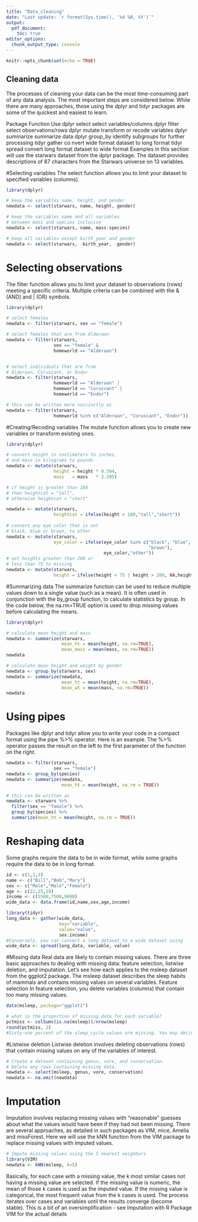 ---
title: "Data_cleaning"
date: "Last update: `r format(Sys.time(), '%d %B, %Y')`" 
output: 
  pdf_document:
    toc: true
editor_options: 
  chunk_output_type: console
---

```{r setup, include=FALSE}
knitr::opts_chunk$set(echo = TRUE)
```

## Cleaning data
The processes of cleaning your data can be the most time-consuming part of any data analysis. The most important steps are considered below. While there are many approaches, those using the dplyr and tidyr packages are some of the quickest and easiest to learn.

Package	Function	Use
dplyr	select	select variables/columns
dplyr	filter	select observations/rows
dplyr	mutate	transform or recode variables
dplyr	summarize	summarize data
dplyr	group_by	identify subgroups for further processing
tidyr	gather	co nvert wide format dataset to long format
tidyr	spread	convert long format dataset to wide format
Examples in this section will use the starwars dataset from the dplyr package. The dataset provides descriptions of 87 characters from the Starwars universe on 13 variables.

#Selecting variables
The select function allows you to limit your dataset to specified variables (columns).
```{r}
library(dplyr)

# keep the variables name, height, and gender
newdata <- select(starwars, name, height, gender)

# keep the variables name and all variables 
# between mass and species inclusive
newdata <- select(starwars, name, mass:species)

# keep all variables except birth_year and gender
newdata <- select(starwars, -birth_year, -gender)

```
# Selecting observations
The filter function allows you to limit your dataset to observations (rows) meeting a specific criteria. Multiple criteria can be combined with the & (AND) and | (OR) symbols.

```{r}
library(dplyr)

# select females
newdata <- filter(starwars, sex == "female")

# select females that are from Alderaan
newdata <- filter(starwars, 
                  sex == "female" & 
                  homeworld == "Alderaan")


# select individuals that are from 
# Alderaan, Coruscant, or Endor
newdata <- filter(starwars, 
                  homeworld == "Alderaan" | 
                  homeworld == "Coruscant" | 
                  homeworld == "Endor")

# this can be written more succinctly as
newdata <- filter(starwars, 
                  homeworld %in% c("Alderaan", "Coruscant", "Endor"))

```

#Creating/Recoding variables
The mutate function allows you to create new variables or transform existing ones.
```{r}
library(dplyr)

# convert height in centimeters to inches, 
# and mass in kilograms to pounds
newdata <- mutate(starwars, 
                  height = height * 0.394,
                  mass   = mass   * 2.205)

# if height is greater than 180 
# then heightcat = "tall", 
# otherwise heightcat = "short"

newdata <- mutate(starwars,
                  heightcat = ifelse(height > 180,"tall","short"))
                  
# convert any eye color that is not 
# black, blue or brown, to other
newdata <- mutate(starwars, 
                  eye_color = ifelse(eye_color %in% c("black", "blue",  
                                                      "brown"),
                                     eye_color,"other"))
# set heights greater than 200 or 
# less than 75 to missing
newdata <- mutate(starwars, 
                  height = ifelse(height < 75 | height > 200, NA,height))
```
#Summarizing data
The summarize function can be used to reduce multiple values down to a single value (such as a mean). It is often used in conjunction with the by_group function, to calculate statistics by group. In the code below, the na.rm=TRUE option is used to drop missing values before calculating the means.

```{r}
library(dplyr)

# calculate mean height and mass
newdata <- summarize(starwars, 
                     mean_ht = mean(height, na.rm=TRUE), 
                     mean_mass = mean(mass, na.rm=TRUE))
newdata

# calculate mean height and weight by gender
newdata <- group_by(starwars, sex)
newdata <- summarize(newdata, 
                     mean_ht = mean(height, na.rm=TRUE), 
                     mean_wt = mean(mass, na.rm=TRUE))
newdata

```
# Using pipes
Packages like dplyr and tidyr allow you to write your code in a compact format using the pipe %>% operator. Here is an example.
The %>% operator passes the result on the left to the first parameter of the function on the right.
```{r}
newdata <- filter(starwars, 
                  sex == "female")
newdata <- group_by(species)
newdata <- summarize(newdata, 
                     mean_ht = mean(height, na.rm = TRUE))

# this can be written as
newdata <- starwars %>%
  filter(sex == "female") %>%
  group_by(species) %>%
  summarize(mean_ht = mean(height, na.rm = TRUE))

```
#  Reshaping data
Some graphs require the data to be in wide format, while some graphs require the data to be in long format.

```{r}
id <- c(1,2,3)
name <- c("Bill","Bob","Mary")
sex <- c("Male","Male","Female")
age <- c(22,25,18)
income <- c(5500,7500,9000)
wide_data <- data.frame(id,name,sex,age,income)

library(tidyr)
long_data <- gather(wide_data, 
                    key="variable", 
                    value="value", 
                    sex:income)
#Conversely, you can convert a long dataset to a wide dataset using
wide_data <- spread(long_data, variable, value)
```
#Missing data
Real data are likely to contain missing values. There are three basic approaches to dealing with missing data: feature selection, listwise deletion, and imputation. Let’s see how each applies to the msleep dataset from the ggplot2 package. The msleep dataset describes the sleep habits of mammals and contains missing values on several variables.
Feature selection
In feature selection, you delete variables (columns) that contain too many missing values.
```{r}
data(msleep, package="ggplot2")

# what is the proportion of missing data for each variable?
pctmiss <- colSums(is.na(msleep))/nrow(msleep)
round(pctmiss, 2)
#Sixty-one percent of the sleep_cycle values are missing. You may decide to drop it.
```
#Listwise deletion
Listwise deletion involves deleting observations (rows) that contain missing values on any of the variables of interest.

```{r}
# Create a dataset containing genus, vore, and conservation.
# Delete any rows containing missing data.
newdata <- select(msleep, genus, vore, conservation)
newdata <- na.omit(newdata)

```
# Imputation
Imputation involves replacing missing values with “reasonable” guesses about what the values would have been if they had not been missing. There are several approaches, as detailed in such packages as VIM, mice, Amelia and missForest. Here we will use the kNN function from the VIM package to replace missing values with imputed values.

```{r}
# Impute missing values using the 5 nearest neighbors
library(VIM)
newdata <- kNN(msleep, k=5)
```
Basically, for each case with a missing value, the k most similar cases not having a missing value are selected. If the missing value is numeric, the mean of those k cases is used as the imputed value. If the missing value is categorical, the most frequent value from the k cases is used. The process iterates over cases and variables until the results converge (become stable). This is a bit of an oversimplification - see Imputation with R Package VIM for the actual details